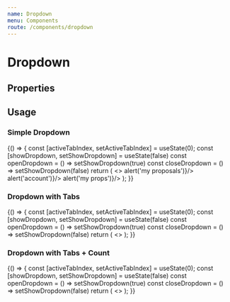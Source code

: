 ```yaml
---
name: Dropdown
menu: Components
route: /components/dropdown
---
```



# Dropdown

## Properties
<Props of={Dropdown} />
<Props of={DropdownItem} />


## Usage

### Simple Dropdown

<Playground>
  {() => {
    const [activeTabIndex, setActiveTabIndex] = useState(0);
    const [showDropdown, setShowDropdown] = useState(false)
    const openDropdown = () => setShowDropdown(true)
    const closeDropdown = () => setShowDropdown(false)
    return (
      <>
      	<Dropdown 
      		title='mariamaria' 
      		show={showDropdown} 
      		onDropdownClick={showDropdown ? closeDropdown : openDropdown}
      		closeOnOutsideClick={true}>
	        <DropdownItem label='My proposals' handleItemClick={() => alert('my proposals')}/>
	        <DropdownItem label='Account' handleItemClick={() => alert('account')}/>
	        <DropdownItem label='Logout' handleItemClick={() => alert('my props')}/>
        </Dropdown>
      </>
    );
  }}
</Playground>

### Dropdown with Tabs

<Playground>
  {() => {
    const [activeTabIndex, setActiveTabIndex] = useState(0);
    const [showDropdown, setShowDropdown] = useState(false)
    const openDropdown = () => setShowDropdown(true)
    const closeDropdown = () => setShowDropdown(false)
    return (
      <>
      	<Dropdown 
      		title='click me' 
      		show={showDropdown} 
      		onDropdownClick={showDropdown ? closeDropdown : openDropdown}
      		closeOnOutsideClick={true}>
	        <Tabs onSelectTab={setActiveTabIndex} activeTabIndex={activeTabIndex} vertical>
	            <Tab label="All Proposals" />
	            <Tab label="In discussion" />
	            <Tab label="Voting" />
	            <Tab label="Approved" />
	            <Tab label="Rejected" />
	            <Tab label="Abandoned" />
	        </Tabs>
        </Dropdown>
      </>
    );
  }}
</Playground>

### Dropdown with Tabs + Count
<Playground>
  {() => {
    const [activeTabIndex, setActiveTabIndex] = useState(0);
    const [showDropdown, setShowDropdown] = useState(false)
    const openDropdown = () => setShowDropdown(true)
    const closeDropdown = () => setShowDropdown(false)
    return (
      <>
      	<Dropdown 
      		title='click me' 
      		show={showDropdown} 
      		onDropdownClick={showDropdown ? closeDropdown : openDropdown}
      		closeOnOutsideClick={true}>
	        <Tabs onSelectTab={setActiveTabIndex} activeTabIndex={activeTabIndex} vertical>
	           <Tab label="All Proposals" count={32}/>
	            <Tab label="Development" count={32}/>
	            <Tab label="Marketing & PR" count={32}/>
	            <Tab label="Research" count={32}/>
	            <Tab label="Misc" count={32}/>
	        </Tabs>
        </Dropdown>
      </>
    );
  }}
</Playground>